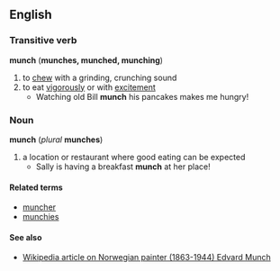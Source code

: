 == English ==
=== Transitive verb ===
'''munch''' ('''munches, munched, munching''')
# to [[chew]] with a grinding, crunching sound
# to eat [[vigorous]]ly or with [[excitement]]
#* Watching old Bill '''munch''' his pancakes makes me hungry!
=== Noun ===
'''munch''' (''plural'' '''munches''')
# a location or restaurant where good eating can be expected
#* Sally is having a breakfast '''munch''' at her place!
==== Related terms ====
*[[muncher]]
*[[munchies]]
==== See also ====
* [[:w:Edvard Munch|Wikipedia article on Norwegian painter (1863-1944) Edvard Munch]]